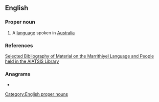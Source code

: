 ==English==

===Proper noun===
{{head|en|proper nouns}}

# A [[language]] spoken in [[Australia]]

===References===
[http://72.14.253.104/search?q=cache:VZ00jnKtcrIJ:www.aiatsis.gov.au/__data/assets/pdf_file/5779/Marrithiyel_May06.pdf+Kaitij+language&hl=en&ct=clnk&cd=1&gl=us Selected Bibliography of Material on the Marrithiyel Language and People held in the AIATSIS Library]

===Anagrams===
* {{l|en|Tajiki}}

[[Category:English proper nouns]]
